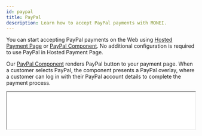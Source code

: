 ```yaml
---
id: paypal
title: PayPal
description: Learn how to accept PayPal payments with MONEI.
---
```


You can start accepting PayPal payments on the Web using [Hosted Payment Page](integrations/use-prebuilt-payment-page.mdx) or [PayPal Component](monei-js/reference.md#paypal-component). No additional configuration is required to use PayPal in Hosted Payment Page.

Our [PayPal Component](monei-js/reference.md#paypal-component) renders PayPal button to your payment page.
When a customer selects PayPal, the component presents a PayPal overlay, where a customer can log in with their PayPal account details to complete the payment process.

<p>
  <iframe src="/paypal-example.html" height="100px" width="100%" className="preview-frame" />
</p>

## Before you begin

This page explains how to add PayPal to your custom payment page. If you don't need a custom checkout experience we recommend using our [prebuilt payment page](integrations/use-prebuilt-payment-page.mdx). It already supports all available payment methods and does not require coding.

To accept PayPal payments you need to connect your [PayPal business account](https://www.paypal.com/business).
To connect your PayPal business account go to [MONEI Dashboard → Settings → Payment Methods](https://dashboard.monei.com/settings/payment-methods).

To test your integration:

- Use your [test mode](testing.md) Account ID and API Key.
- Connect test [PayPal Business account](testing.md#test-paypal-accounts) in your [MONEI Dashboard](https://dashboard.monei.com/settings/payment-methods) (in test mode)
- Use the test [PayPal Personal account](testing.md#test-paypal-accounts) for payments.
- You can check the status of a test payment in your [MONEI Dashboard → Payments](https://dashboard.monei.com/payments) (in test mode).

## Integration

### 1. Create a Payment `Server-side`

Create a [Payment](/api/#section/Payment-object) on your server with an amount and currency. Always decide how much to charge on the server side, a trusted environment, as opposed to the client. This prevents malicious customers from being able to choose their own prices.


<Tabs
  defaultValue="curl"
  groupId="code"
  values={[
    {label: 'cURL', value: 'curl'},
    {label: 'Node.js', value: 'node'},
    {label: 'PHP', value: 'php'}
  ]}>
<TabItem value="curl">

```shell script title="POST https://api.monei.com/v1/payments"
curl --request POST 'https://api.monei.com/v1/payments' \
--header 'Authorization: pk_test_3c140607778e1217f56ccb8b50540e00' \
--header 'Content-Type: application/json' \
--data-raw '{
  "amount": 110,
  "currency": "EUR",
  "orderId": "14379133960355",
  "description": "Test Shop - #14379133960355",
  "customer": {
    "email": "john.doe@microapps.com"
   },
  "callbackUrl": "https://example.com/checkout/callback"
}'

```

</TabItem>

<TabItem value="node">

```js title="server.js"
const {Monei} = require('@monei-js/node-sdk');
const monei = new Monei('pk_test_36cf3e8a15eff3f5be983562ea6b13ec');
monei.payments.create({
  amount: 110,
  currency: 'EUR',
  orderId: '14379133960355',
  description: 'Test Shop - #14379133960355',
  customer: {
    email: 'john.doe@microapps.com'
  },
  callbackUrl: 'https://example.com/checkout/callback'
});
```

</TabItem>

<TabItem value="php">

```php title="server.php"
$monei = new Monei\MoneiClient('pk_test_36cf3e8a15eff3f5be983562ea6b13ec');
$monei->payments->create([
  'amount' => 110,
  'currency' => 'EUR',
  'orderId' => '14379133960355',
  'description' => 'Test Shop - #14379133960355',
  'customer' => [
    'email' => 'john.doe@microapps.com'
  ],
  'callbackUrl' => 'https://example.com/checkout/callback'
]);
```

  </TabItem>
</Tabs>

The following parameters are required:

- **amount** `positive integer` - Amount intended to be collected by this payment. A positive integer representing how much to charge in the smallest currency unit (e.g., 100 cents to charge 1.00 USD)
- **currency** `string` - Three-letter [ISO currency code](https://en.wikipedia.org/wiki/ISO_4217), in uppercase. Must be a supported currency.
- **orderId** `string` - An order ID from your system. A unique identifier that can be used to reconcile the payment with your internal system.
- **callbackUrl** `string` - The URL to which a payment result should be sent asynchronously.

Check all available [request parameters](/api/#operation/payments_create).

Included in the returned Payment object is a payment `id`, which is used on the client side to securely complete the payment process instead of passing the entire Payment object.

### 2. Add PayPal to your payment page `Client-side`

Include `monei.js` on your checkout page by adding the script tag to the `head` of your HTML file.

```html title="checkout.html"
<head>
  <title>Checkout</title>
  <script src="https://js.monei.com/v2/monei.js"></script>
</head>
```

Add MONEI [PayPal Component](monei-js/reference.md#paypal-component) to your payment page. Create empty DOM node (container) with unique ID in your payment form.

```html title="checkout.html"
<div id="paypal_container">
  <!-- A MONEI PayPal Component will be inserted here. -->
</div>
```

Initialize PayPal Component

```js title="client.js"
// Create an instance of the PayPal component.
var payPal = monei.PayPal({
  paymentId: '{{payment_id}}',
  onSubmit(result) {
    moneiTokenHandler(result.token);
  },
  onError(error) {
    console.log(error);
  }
});

// Render an instance of the PayPal component into the `paypal_container` <div>.
payPal.render('#paypal_container');
```

:::note
PayPal Component is also available as a React and Vue component. [Check out our examples](monei-js/overview.mdx#card-input-component).
:::

Check the [MONEI JS Reference](monei-js/reference.md#paypal-component) for more options.

### 3. Confirm the payment `Client-side`

To complete the payment you need to confirm it using monei.js [confirmPayment](monei-js/reference.md#moneiconfirmpayment-function) function

You need to provide a `paymentId` (obtained in [step 1](#1-create-a-payment-server-side)) and `paymentToken` generated with PayPal Component. You can also provide additional parameters like `customer.email`. Check all available [parameters](/api/#operation/payments_confirm).

```js title="client.js"
// Confirm the payment
function moneiTokenHandler(token) {
  return monei
    .confirmPayment({paymentId: '{{payment_id}}', paymentToken: token})
    .then(function (result) {
      // At this moment you can show a customer the payment result
      // But you should always rely on the result passed to the callback endpoint on your server
      // to update the order status
      console.log(result);
    })
    .catch(function (error) {
      console.log(error);
    });
}
```

:::note
As an alternative process you can submit generated `paymentToken` to your sever and then [confirm payment](/api/#operation/payments_confirm) on the server-side.
:::

### 4. An asynchronous request is sent to your server.

MONEI will notify you about the payment status by sending an HTTP POST request to the `callbackUrl`. The request body will contain full [payment object](/api/#section/Payment-object) in JSON format.

This ensures that you get the payment status even when customer closed the browser window or lost internet connection.

The request also contains a `MONEI-Signature` header. [Verify this signature](guides/verify-signature.mdx) to confirm that received request is sent from MONEI.

To acknowledge receipt of the request, your endpoint must return a `200` HTTP status code to MONEI. All other response codes, including `3xx` codes, indicate to MONEI that you did not receive the event.

If MONEI does not receive a `200` HTTP status code, the notification attempt is repeated. After multiple failures to send the notification over multiple days, MONEI marks the request as failed and stops trying to send it to your endpoint.

## Before you go live

- Make sure that you are using [live (production) mode](testing.md) Account ID and API Key.
- Make sure that you have connected your PayPal business account in [MONEI Dashboard](https://dashboard.monei.com/settings/payment-methods).
